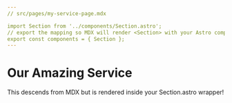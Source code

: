 ```yaml
---
// src/pages/my-service-page.mdx

import Section from '../components/Section.astro';
// export the mapping so MDX will render <Section> with your Astro component
export const components = { Section };
---
```

# Our Amazing Service

<Section
  collection="services"
  query="getAll"
  variant="services"
  component={ServiceCard}
>
  <p>This descends from MDX but is rendered inside your Section.astro wrapper!</p>
</Section>
